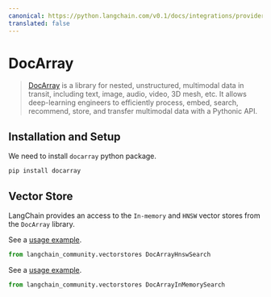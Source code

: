 ```yaml
---
canonical: https://python.langchain.com/v0.1/docs/integrations/providers/docarray
translated: false
---
```


# DocArray

> [DocArray](https://docarray.jina.ai/) is a library for nested, unstructured, multimodal data in transit,
> including text, image, audio, video, 3D mesh, etc. It allows deep-learning engineers to efficiently process,
> embed, search, recommend, store, and transfer multimodal data with a Pythonic API.

## Installation and Setup

We need to install `docarray` python package.

```bash
pip install docarray
```

## Vector Store

LangChain provides an access to the `In-memory` and `HNSW` vector stores from the `DocArray` library.

See a [usage example](/docs/integrations/vectorstores/docarray_hnsw).

```python
from langchain_community.vectorstores DocArrayHnswSearch
```

See a [usage example](/docs/integrations/vectorstores/docarray_in_memory).

```python
from langchain_community.vectorstores DocArrayInMemorySearch
```